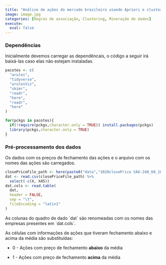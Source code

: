 ```yaml
---
title: "Análise de ações do mercado brasileiro usando Apriori e clustering"
image: image.jpg
categories: [Regras de associação, Clustering, Mineração de dados]
execute: 
  eval: false
---
```


### Dependências 

Inicialmente devemos carregar as dependêncais, o código a seguir irá baixá-las caso elas não estejam instaladas.

```r
pacotes <- c(
  "arules",
  "tidyverse",
  "arulesViz",
  "skimr",
  "readr",
  "here",
  "readr",
  "here"
)

for(pckgs in pacotes){
  if(!require(pckgs,character.only = TRUE)) install.packages(pckgs)
  library(pckgs,character.only = TRUE)
}

```

### Pré-processamento dos dados

Os dados com os preços de fechamento das ações e o arquivo com os nomes das ações são carregados.

```r
closePriceFile_path <- here(paste0("data","2020closePrice SAX-240_60_10.csv"))
dat <- read.csv(closePriceFile_path) %>%
  select(-c(X, X45))
dat.cols <- read.table(
  dat,
  header = FALSE,
  sep = "\t",
  fileEncoding = "latin1"
)

```

As colunas do quadro de dado \`dat\` são renomeadas com os nomes das empresas presentes em \`dat.cols\`.

As células com informações de ações que tiveram fechamento abaixo e acima da média são substituídas:

-   0 - Ações com preço de fechamento **abaixo** da média

-   1 - Ações com preço de fechamento **acima** da média
